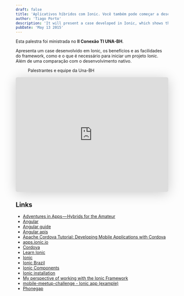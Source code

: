 ```yaml
---
draft: false
title: 'Aplicativos híbridos com Ionic. Você também pode começar a desenvolver agora! (Talk)'
author: 'Tiago Porto'
description: 'It will present a case developed in Ionic, which shows the framework’s benefits and facilities, what you need, and how to start an Ionic project. It will also compare native development.'
pubDate: 'May 13 2015'
---
```


Esta palestra foi ministrada no **II Conexão TI UNA-BH**.

Apresenta um case desenvolvido em Ionic, os benefícios e as facilidades
do framework, como e o que é necessário para iniciar um projeto Ionic.
Além de uma comparação com o desenvolvimento nativo.

<figure>
  <img
    src="/blog/hybrid-apps-with-ionic/11255225_806637859420327_5915070646726623611_n.jpg"
    alt=""
  />
  <figcaption>Palestrantes e equipe da Una-BH</figcaption>
</figure>

<iframe
  class="speakerdeck-iframe"
  frameborder="0"
  src="https://speakerdeck.com/player/515b61f1b5f3423eb07a7ff2ee49c352"
  title="Aplicativos híbridos com Ionic. Você também pode começar a desenvolver agora!"
  allowfullscreen="true"
  style="border: 0px; background: padding-box padding-box rgba(0, 0, 0, 0.1); margin: 0px; padding: 0px; border-radius: 6px; box-shadow: rgba(0, 0, 0, 0.2) 0px 5px 40px; width: 100%; height: auto; aspect-ratio: 560 / 420;"
  data-ratio="1.3333333333333333"
></iframe>

## Links

- [Adventures in Apps — Hybrids for the Amateur](https://medium.com/@sub_effect/adventures-in-apps-hybrids-for-the-amateur-6ef83cff335a)
- [Angular](https://angular.io)
- [Angular guide](https://docs.angularjs.org/guide)
- [Angular apis](https://docs.angularjs.org/api)
- [Apache Cordova Tutorial: Developing Mobile Applications with Cordova](https://www.toptal.com/app/developing-mobile-applications-with-apache-cordova)
- [apps.ionic.io](https://apps.ionic.io)
- [Cordova](https://cordova.apache.org)
- [Learn Ionic](https://learn.ionicframework.com)
- [Ionic](https://ionicframework.com)
- [Ionic Brazil](https://github.com/IonicBrazil)
- [Ionic Components](https://ionicframework.com/docs/components)
- [Ionic installation](https://ionicframework.com/docs/guide/installation.html)
- [My perspective of working with the Ionic Framework](https://www.raymondcamden.com/2014/07/28/my-perspective-of-working-with-the-ionic-framework)
- [mobile-meetup-challenge - Ionic app (example)](https://github.com/tiagoporto/mobile-meetup-challenge)
- [Phonegap](https://phonegap.com)
